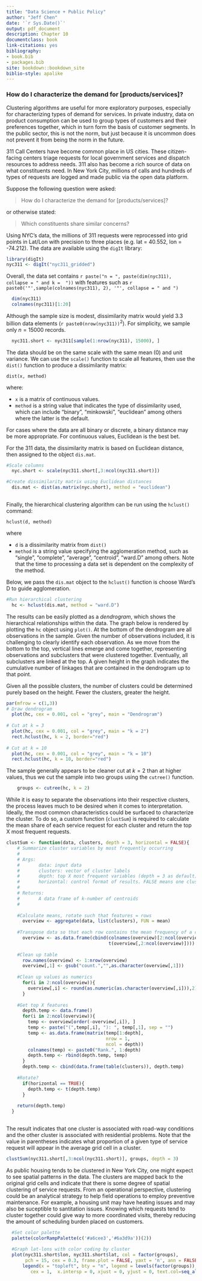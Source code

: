 ```yaml
--- 
title: "Data Science + Public Policy"
author: "Jeff Chen"
date: '`r Sys.Date()`'
output: pdf_document
description: Chapter 10
documentclass: book
link-citations: yes
bibliography:
- book.bib
- packages.bib
site: bookdown::bookdown_site
biblio-style: apalike
---
```


### How do I characterize the demand for [products/services]? 

Clustering algorithms are useful for more exploratory purposes, especially for characterizing types of demand for services. In private industry, data on product consumption can be used to group types of customers and their preferences together, which in turn form the basis of customer segments. In the public sector, this is not the norm, but just because it is uncommon does not prevent it from being the norm in the future.

311 Call Centers have become common place in US cities. These citizen-facing centers triage requests for local government services and dispatch resources to address needs. 311 also has become a rich source of data on what constituents need. In New York City, millions of calls and hundreds of types of requests are logged and made public via the open data platform. 


Suppose the following question were asked:

> How do I characterize the demand for [products/services]? 

or otherwise stated:

> Which constituents share similar concerns?

Using NYC's data, the millions of 311 requests were reprocessed into grid points in Lat/Lon with precision to three places (e.g. lat = 40.552, lon = -74.212). The data are available using the `digIt` library:

```r
library(digIt)
nyc311 <- digIt("nyc311_gridded")
```

Overall, the data set contains `r paste("n = ", paste(dim(nyc311), collapse = " and k =  "))` with features such as `r paste0('"',sample(colnames(nyc311), 2), '"', collapse = " and ")`
```r
  dim(nyc311)
  colnames(nyc311)[1:20]
```

Although the sample size is modest, dissimilarity matrix would yield 3.3 billion data elements (`r paste0(nrow(nyc311))`$^2$). For simplicity, we sample only $n = 15000$ records.

```r
  nyc311.short <- nyc311[sample(1:nrow(nyc311), 15000), ]
```

The data should be on the same scale with the same mean (0) and unit variance. We can use the `scale()` function to scale all features, then use the `dist()` function to produce a dissimilarity matrix:

`dist(x, method)`

where:

- `x` is a matrix of continuous values.
- `method` is a string value that indicates the type of dissimilarity used, which can include "binary", "minkowski", "euclidean" among others where the latter is the default. 

For cases where the data are all binary or discrete, a binary distance may be more appropriate. For continuous values, Euclidean is the best bet. 

For the 311 data, the dissimilarity matrix is based on Euclidean distance, then assigned to the object `dis.mat`.
```r
#Scale columns
  nyc.short <- scale(nyc311.short[,3:ncol(nyc311.short)])

#Create dissimilarity matrix using Euclidean distances
  dis.mat <- dist(as.matrix(nyc.short), method = "euclidean")  
         
```

Finally, the hierarchical clustering algorithm can be run using the `hclust()` command:

`hclust(d, method)`

where

- `d` is a dissimilarity matrix from `dist()`
- `method` is a string value specifying the agglomeration method, such as "single", "complete", "average", "centroid", "ward.D" among others. Note that the time to processing a data set is dependent on the complexity of the method.

Below, we pass the `dis.mat` object to the `hclust()` function is choose Ward's D to guide agglomeration.
```r
#Run hierarchical clustering
  hc <- hclust(dis.mat, method = "ward.D")     
```

The results can be easily plotted as a _dendrogram_, which shows the hierarchical relationships within the data. The graph below is rendered by plotting the `hc` object using `plot()`. At the bottom of the dendrogram are all observations in the sample. Given the number of observations included, it is challenging to clearly identify each observation. As we move from the bottom to the top, vertical lines emerge and come together, representing observations and subclusters that were clustered together. Eventually, all subclusters are linked at the top. A given height in the graph indicates the cumulative number of linkages that are contained in the dendrogram up to that point.

Given all the possible clusters, the number of clusters could be determined purely based on the height. Fewer the clusters, greater the height. 

```r

par(mfrow = c(1,3))
# Draw dendrogram
  plot(hc, cex = 0.001, col = "grey", main = "Dendrogram") 
  
# Cut at k = 3
  plot(hc, cex = 0.001, col = "grey", main = "k = 2") 
  rect.hclust(hc, k = 2, border="red")
  
# Cut at k = 10
  plot(hc, cex = 0.001, col = "grey", main = "k = 10") 
  rect.hclust(hc, k = 10, border="red")
```


The sample generally appears to be cleaner cut at $k=2$ than at higher values, thus we cut the sample into two groups using the `cutree()` function. 

```r
    groups <- cutree(hc, k = 2)
```
While it is easy to separate the observations into their respective clusters, the process leaves much to be desired when it comes to interpretation. Ideally, the most common characteristics could be surfaced to characterize the cluster. To do so, a custom function (`clustSum`) is required to calculate the mean share of each service request for each cluster and return the top X most frequent requests.


```r
clustSum <- function(data, clusters, depth = 3, horizontal = FALSE){
    # Summarize cluster variables by most frequently occurring
    #
    # Args:
    #       data: input data
    #       clusters: vector of cluster labels
    #       depth: top X most frequent variables (depth = 3 as default)
    #       horizontal: control format of results. FALSE means one cluster per row.
    #
    # Returns:
    #       A data frame of k-number of centroids
    #
    
    #Calculate means, rotate such that features = rows
      overview <- aggregate(data, list(clusters), FUN = mean)
      
    #Transpose data so that each row contains the mean frequency of a complaint type
      overview <- as.data.frame(cbind(colnames(overview)[2:ncol(overview)], 
                                      t(overview[,2:ncol(overview)])))
      
    #Clean up table
      row.names(overview) <- 1:nrow(overview)
      overview[,1] <- gsub("count.","",as.character(overview[,1]))
      
    #Clean up values as numerics
      for(i in 2:ncol(overview)){
        overview[,i] <- round(as.numeric(as.character(overview[,i])),2)
      }
      
    #Get top X features
      depth.temp <- data.frame()
      for(i in 2:ncol(overview)){
        temp <- overview[order(-overview[,i]), ]
        temp <- paste("(",temp[,i], "): ", temp[,1], sep = "")
        temp <- as.data.frame(matrix(temp[1:depth], 
                                     nrow = 1, 
                                     ncol = depth))
        colnames(temp) <- paste0("Rank.", 1:depth)
        depth.temp <- rbind(depth.temp, temp)
      }
      depth.temp <- cbind(data.frame(table(clusters)), depth.temp)
      
    #Rotate?
      if(horizontal == TRUE){
        depth.temp <- t(depth.temp)
      }
      
    return(depth.temp)
  }
  

```

The result indicates that one cluster is associated with road-way conditions and the other cluster is associated with residential problems. Note that the value in parentheses indicates what proportion of a given type of service request will appear in the average grid cell in a cluster. 

```r
clustSum(nyc311.short[,3:ncol(nyc311.short)], groups, depth = 3)
```

As public housing tends to be clustered in New York City, one might expect to see spatial patterns in the data. The clusters are mapped back to the original grid cells and indicate that there is some degree of spatial clustering of service requests. From an operational perspective, clustering could be an analytical strategy to help field operations to employ preventive maintenance. For example, a housing unit may have heating issues and may also be suceptible to santitation issues. Knowing which requests tend to cluster together could give way to more coordinated visits, thereby reducing the amount of scheduling burden placed on customers. 

```r
  #Set color palette
  palette(colorRampPalette(c('#a6cee3','#6a3d9a'))(2))
  
  #Graph lat-lons with color coding by cluster
  plot(nyc311.short$lon, nyc311.short$lat, col = factor(groups), 
       pch = 15, cex = 0.3, frame.plot = FALSE, yaxt = 'n', ann = FALSE, xaxt = 'n')
      legend(x = "topleft", bty = "n", legend = levels(factor(groups)), 
         cex = 1,  x.intersp = 0, xjust = 0, yjust = 0, text.col=seq_along(levels(factor(groups))))
  
```